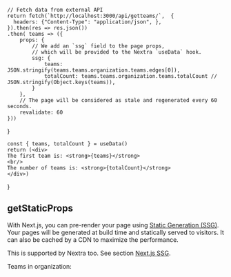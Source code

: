 
    // Fetch data from external API
    return fetch(`http://localhost:3000/api/getteams/`,  {
      headers: {"Content-Type": "application/json", },
    }).then(res => res.json())
    .then( teams => ({
        props: {
            // We add an `ssg` field to the page props,
            // which will be provided to the Nextra `useData` hook.
            ssg: {
                teams: JSON.stringify(teams.teams.organization.teams.edges[0]),
                totalCount: teams.teams.organization.teams.totalCount // JSON.stringify(Object.keys(teams)),
            }
        },
        // The page will be considered as stale and regenerated every 60 seconds.
        revalidate: 60
    }))
}
   
    const { teams, totalCount } = useData()
    return (<div>
    The first team is: <strong>{teams}</strong>
    <br/>
    The number of teams is: <strong>{totalCount}</strong>
    </div>)
}

## getStaticProps

With Next.js, you can pre-render your page using [Static Generation (SSG)](https://nextjs.org/docs/basic-features/pages#static-generation-recommended). Your pages will be generated at build time and statically served to visitors. It can also be cached by a CDN to maximize the performance.

This is supported by Nextra too. See section [Next.js SSG](https://nextra.site/docs/guide/ssg).


Teams in organization: 

<Teams />